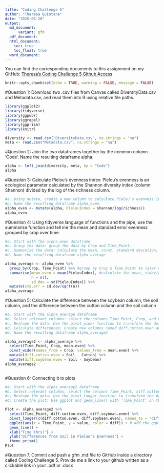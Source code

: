 ```yaml
---
title: "Coding Challenge 5"
author: "Theresa Quintana"
date: "2025-03-20"
output:
  md_document:
      variant: gfm
  pdf_document:
  html_document:
    toc: true
    toc_float: true
  word_document:
---
```

You can find the corresponding documents to this assignment on my GitHub: 
[Theresa's Coding Challenge 5 Github Access](https://github.com/taq-poly/CodingChallenge5.git)

```r
knitr::opts_chunk$set(echo = TRUE, warning = FALSE, message = FALSE)
```

#Question 1: Download two .csv files from Canvas called DiversityData.csv and Metadata.csv, and read them into R using relative file paths.
```r
library(ggplot2)
library(tidyverse)
library(ggpubr)
library(ggrepel)
library(ggprism)
library(knitr)

diversity <- read.csv("DiversityData.csv", na.strings = "na")
meta <- read.csv("Metadata.csv", na.strings = "na")
```

#Question 2: Join the two dataframes together by the common column ‘Code’. Name the resulting dataframe alpha.
```r
alpha <- left_join(diversity, meta, by = "Code")
alpha
```

#Question 3: Calculate Pielou’s evenness index: Pielou’s evenness is an ecological parameter calculated by the Shannon diversity index (column Shannon) divided by the log of the richness column. 
```r
#a. Using mutate, create a new column to calculate Pielou’s evenness index. 
#b. Name the resulting dataframe alpha_even.
alpha_even <- mutate(alpha, PielouIndex = shannon/log(richness))
alpha_even
```

#Question 4: Using tidyverse language of functions and the pipe, use the summarise function and tell me the mean and standard error evenness grouped by crop over time.
```r
#a.	Start with the alpha_even dataframe
#b.	Group the data: group the data by Crop and Time_Point.
#c.	Summarize the data: Calculate the mean, count, standard deviation, and standard error for the even variable within each group.
#d.	Name the resulting dataframe alpha_average

alpha_average <- alpha_even %>% 
  group_by(Crop, Time_Point) %>% #group by Crop & Time_Point to later calculate summary stats by group
  summarise(mean.even = mean(PielouIndex), #calculate the mean, stdeviation, and standard error
            n = n(), 
            sd.dev = sd(PielouIndex)) %>%
  mutate(std.err = sd.dev/sqrt(n)) 
alpha_average
```

#Question 5: Calculate the difference between the soybean column, the soil column, and the difference between the cotton column and the soil column
```r
#a.	Start with the alpha_average dataframe
#b.	Select relevant columns: select the columns Time_Point, Crop, and mean.even.
#c.	Reshape the data: Use the pivot_wider function to transform the data from long to wide format, creating new columns for each Crop with values from mean.even.
#d.	Calculate differences: Create new columns named diff.cotton.even and diff.soybean.even by calculating the difference between Soil and Cotton, and Soil and Soybean, respectively.
#e.	Name the resulting dataframe alpha_average2

alpha_average2 <- alpha_average %>%
  select(Time_Point, Crop, mean.even) %>%
  pivot_wider(names_from = Crop, values_from = mean.even) %>%
  mutate(diff.cotton.even = Soil - Cotton) %>%
  mutate(diff.soybean.even = Soil - Soybean)
alpha_average2
  
```

#Question 6: Connecting it to plots
```r
#a.	Start with the alpha_average2 dataframe
#b.	Select relevant columns: select the columns Time_Point, diff.cotton.even, and diff.soybean.even.
#c.	Reshape the data: Use the pivot_longer function to transform the data from wide to long format, creating a new column named diff that contains the values from diff.cotton.even and diff.soybean.even.
#d.	Create the plot: Use ggplot and geom_line() with ‘Time_Point’ on the x-axis, the column ‘values’ on the y-axis, and different colors for each ‘diff’ category. The column named ‘values’ come from the pivot_longer. The resulting plot should look like the one to the right. 

Plot <- alpha_average2 %>%
  select(Time_Point, diff.cotton.even, diff.soybean.even) %>%
  pivot_longer(c(diff.cotton.even, diff.soybean.even), names_to = "diff") %>%
  ggplot(aes(x = Time_Point, y = value, color = diff)) + # add the ggplot
  geom_line() +
  xlab("Time (hrs)") +
  ylab("Differences from Soil in Pielou's Evenness") +
  theme_prism()
Plot

```

#Question 7.	Commit and push a gfm .md file to GitHub inside a directory called Coding Challenge 5. Provide me a link to your github written as a clickable link in your .pdf or .docx


